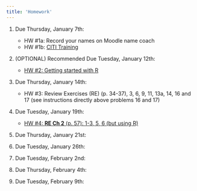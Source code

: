 ```yaml
---
title: 'Homework'
---
```

#. Due Thursday, January 7th:
    + HW #1a: Record your names on Moodle name coach
    + HW #1b: [CITI Training](HW1b_CITI-Training.pdf)
    
#. (OPTIONAL) Recommended Due Tuesday, January 12th:
    + [HW #2: Getting started with R](labs/intro_to_r.html)

#. Due Thursday, January 14th:
    + HW #3: Review Exercises (RE) (p. 34-37), 3, 6, 9, 11, 13a, 14, 16 and 17 (see instructions directly above problems 16 and 17)
    
#. Due Tuesday, January 19th:
    + [HW #4: **RE Ch 2** (p. 57): 1-3, 5, 6 (but using R)](labs/homework4_W21.html)
  
#. Due Thursday, January 21st:
    <!-- + HW #5: **RE CH 3**: 3-4 (data in fig 3.21 on pg. 102), 12, 13, 17-18 -->
    
#. Due Tuesday, January 26th:
    <!-- + [HW #6: Using software](labs/homework5.html) -->
    
#. Due Tuesday, February 2nd:
    <!-- + HW #7: TBD -->
    
#. Due Thursday, February 4th:
    <!-- + [HW #8: **Ch 7**: A1-A3, A6, B5-B6, C1-C3, C6-C9](labs/homework7.html) -->
    
#. Due Tuesday, February 9th:
    <!-- + [HW #9: using software](labs/homework9.html) -->



